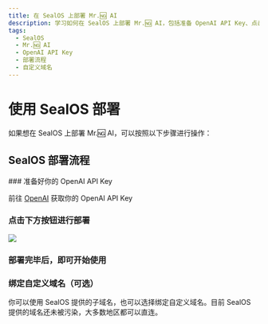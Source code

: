 ```yaml
---
title: 在 SealOS 上部署 Mr.🆖 AI
description: 学习如何在 SealOS 上部署 Mr.🆖 AI，包括准备 OpenAI API Key、点击部署按钮、绑定自定义域名等操作。
tags:
  - SealOS
  - Mr.🆖 AI
  - OpenAI API Key
  - 部署流程
  - 自定义域名
---
```


# 使用 SealOS 部署

如果想在 SealOS 上部署 Mr.🆖 AI，可以按照以下步骤进行操作：

## SealOS 部署流程

<Steps>
  ### 准备好你的 OpenAI API Key

  前往 [OpenAI](https://platform.openai.com/account/api-keys) 获取你的 OpenAI API Key

  ### 点击下方按钮进行部署

  [![][deploy-button-image]][deploy-link]

  ### 部署完毕后，即可开始使用

  ### 绑定自定义域名（可选）

  你可以使用 SealOS 提供的子域名，也可以选择绑定自定义域名。目前 SealOS 提供的域名还未被污染，大多数地区都可以直连。
</Steps>

[deploy-button-image]: https://raw.githubusercontent.com/labring-actions/templates/main/Deploy-on-Sealos.svg
[deploy-link]: https://cloud.sealos.io/?openapp=system-template%3FtemplateName%3Dlobe-chat
